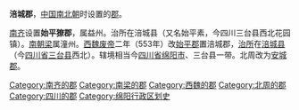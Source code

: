 '''涪城郡'''，[[中国|中国]][[南北朝|南北朝]]时设置的[[郡|郡]]。

[[南齐|南齐]]设置'''始平獠郡'''，属益州。治所在涪城县（又名始平素，今四川三台县西北花园镇）。[[南朝梁|南朝梁]]属潼州。[[西魏|西魏]][[西魏废帝|废帝]]二年（553年）改[[始平郡|始平郡]]置涪城郡，[[治所|治所]]在[[涪城县|涪城县]]（今[[四川省|四川省]][[三台县|三台县]]西北）。辖境相当今[[四川省|四川省]][[绵阳市|绵阳市]]、三台县一带。北周改为[[安城郡_(北周)|安城郡]]。 

{{南北朝行政区划小作品}}
{{DEFAULTSORT:F}}
[[Category:南齐的郡|Category:南齐的郡]]
[[Category:南梁的郡|Category:南梁的郡]]
[[Category:西魏的郡|Category:西魏的郡]]
[[Category:北周的郡|Category:北周的郡]]
[[Category:四川的郡|Category:四川的郡]]
[[Category:绵阳行政区划史|Category:绵阳行政区划史]]